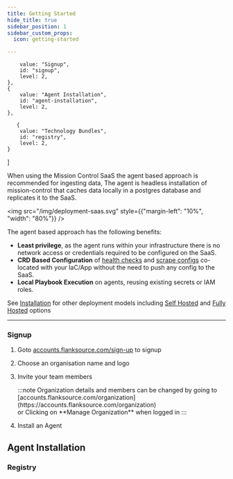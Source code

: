 ```yaml
---
title: Getting Started
hide_title: true
sidebar_position: 1
sidebar_custom_props:
  icon: getting-started

---
```



        value: "Signup",
        id: "signup",
        level: 2,
    },
    {
        value: "Agent Installation",
        id: "agent-installation",
        level: 2,
    },

       {
        value: "Technology Bundles",
        id: "registry",
        level: 2,
    }

]

When using the Mission Control SaaS the agent based approach is recommended for ingesting data, The agent is headless installation of mission-control that caches data locally in a postgres database and replicates it to the SaaS.

<img src="/img/deployment-saas.svg" style={{"margin-left": "10%",  "width": "80%"}} />

The agent based approach has the following benefits:

- **Least privilege**, as the agent runs within your infrastructure there is no network access or credentials required to be configured on the SaaS.
- **CRD Based Configuration** of [health checks](/guide/canary-checker/) and [scrape configs](/config-db) co-located with your IaC/App without the need to push any config to the SaaS.
- **Local Playbook Execution** on agents, reusing existing secrets or IAM roles.


See [Installation](/installation) for other deployment models including [Self Hosted](/installation/self-hosted/getting-started) and [Fully Hosted](/installation/saas/fully-hosted) options

---
### Signup
1. Goto [accounts.flanksource.com/sign-up](https://accounts.flanksource.com/sign-up) to signup
    <Screenshot img="/img/signup.png" size="350px"/>

2. Choose an organisation name and logo<br/>
3. Invite your team members
    <p/>
    :::note
    Organization details and members can be changed by going to [accounts.flanksource.com/organization](https://accounts.flanksource.com/organization) <br/>or Clicking on **Manage Organization** when logged in
    :::

4. Install an Agent

## Agent Installation




### Registry

